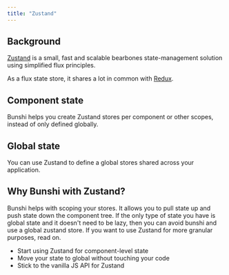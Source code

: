 ```yaml
---
title: "Zustand"
---
```



## Background

[Zustand](https://github.com/pmndrs/zustand) is a small, fast and scalable bearbones state-management solution using simplified flux principles.

As a flux state store, it shares a lot in common with [Redux](https://redux.js.org/).

## Component state

Bunshi helps you create Zustand stores per component or other scopes, instead of only defined globally.

<Tabs>
  <TabItem label="React">
    <CodeEditor
      files={{
        "App.tsx": zustand.ReactApp,
        "molecules.ts": {
          code: zustand.molecules2,
          active: true,
        },
      }}
      dependencies={{
        zustand: "^4.4",
      }}
    />
  </TabItem>
  <TabItem label="Vue">
    <CodeEditor
      files={{
        "src/App.vue": zustand.VueApp,
        "src/Counter.vue": zustand.VueCounter,
        "src/molecules.ts": {
          code: zustand.molecules2,
          active: true,
        },
      }}
      dependencies={{
        zustand: "^4.4",
        "vue-zustand": "^0.6",
      }}
      template="vite-vue"
    />
  </TabItem>
</Tabs>

## Global state

You can use Zustand to define a global stores shared across your application.

<Tabs>
  <TabItem label="React">
    <CodeEditor
      files={{
        "App.tsx": zustand.ReactApp,
        "molecules.ts": {
          code: zustand.molecules,
          active: true,
        },
      }}
      dependencies={{
        zustand: "^4.4",
      }}
    />
  </TabItem>
  <TabItem label="Vue">
    <CodeEditor
      files={{
        "src/App.vue": zustand.VueApp,
        "src/Counter.vue": zustand.VueCounter,
        "src/molecules.ts": {
          code: zustand.molecules,
          active: true,
        },
      }}
      dependencies={{
        zustand: "^4.4",
        "vue-zustand": "^0.6",
      }}
      template="vite-vue"
    />
  </TabItem>
</Tabs>

## Why Bunshi with Zustand?

Bunshi helps with scoping your stores. It allows you to pull state up and push state down the component tree. 
If the only type of state you have is global state and it doesn't need to be lazy, then you can avoid bunshi and use a global
zustand store. If you want to use Zustand for more granular purposes, read on.

 * Start using Zustand for component-level state
 * Move your state to global without touching your code
 * Stick to the vanilla JS API for Zustand